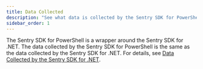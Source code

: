 ```yaml
---
title: Data Collected
description: "See what data is collected by the Sentry SDK for PowerShell."
sidebar_order: 1
---
```


The Sentry SDK for PowerShell is a wrapper around the Sentry SDK for .NET. The data collected by the Sentry SDK for PowerShell is the same as the data collected by the Sentry SDK for .NET. For details, see [Data Collected by the Sentry SDK for .NET](/platforms/dotnet/data-management/data-collected/).
